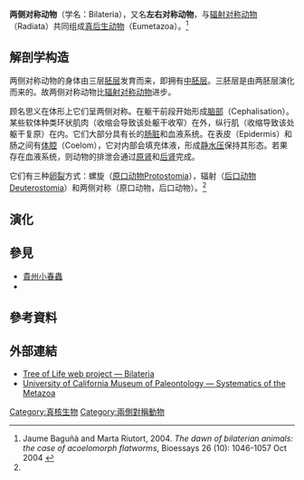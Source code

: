 {{Automatic taxobox 
| taxon =Bilateria
| fossil_range = {{fossil_range|600|0|refs=<ref>{{cite journal | last1 = Martin | first1 = M. W. | last2 = Grazhdankin | first2 = D. V | last3 = Bowring | first3 = S. A | last4 = Evans | first4 = D. A | last5 = Fedonkin | first5 = M. A | last6 = Kirschvink | first6 = J. L. | date = 5 May 2000 | title = Age of Neoproterozoic bilatarian [sic] body and trace fossils, White Sea, Russia: implications for metazoan evolution | journal = Science | volume = 288  | issue = 5467 | pages = 841–5 | doi=10.1126/science.288.5467.841 | pmid=10797002| bibcode = 2000Sci...288..841M }}</ref>}}[[埃迪卡拉纪|埃迪卡拉纪]]至现代
| image = Animal_diversity_October_2007.jpg
| image_width = 250px
| subdivision_ranks = [[演化支|演化支]]
| subdivision =
* [[前分節動物門|前分節動物門]] Proarticulata †
* [[异无腔动物|异无腔动物]] Xenacoelomorpha
** [[异涡动物门|异涡动物]] Xenoturbellida
** [[无腔动物门|无腔动物]] Acoelomorpha
* [[肾管动物|肾管动物]] Nephrozoa
** [[後口動物|後口動物]] Deuterostomia
** [[原口動物|原口動物]] Protostomia
}}
'''两侧对称动物'''（学名：Bilateria），又名'''左右对称动物'''，与[[辐射对称动物|辐射对称动物]]（Radiata）共同组成[[真后生动物|真后生动物]]（Eumetazoa）。<ref name="flatworms">Jaume Baguñà and Marta Riutort, 2004. ''The dawn of bilaterian animals: the case of acoelomorph flatworms'', Bioessays 26 (10): 1046-1057 Oct 2004
{{refend}}</ref>

== 解剖学构造 ==
两侧对称动物的身体由三层[[胚层|胚层]]发育而来，即拥有[[中胚层|中胚层]]。三胚层是由两胚层演化而来的。故两侧对称动物比[[辐射对称动物|辐射对称动物]]进步。

顾名思义在体形上它们呈两侧对称。在躯干前段开始形成[[脑部|脑部]]（Cephalisation）。某些软体种类环状肌肉（收缩会导致该处躯干收窄）在外，纵行肌（收缩导致该处躯干复原）在内。它们大部分具有长的[[肠脏|肠脏]]和血液系统。在表皮（Epidermis）和肠之间有[[体腔|体腔]]（Coelom），它对内部会填充体液，形成[[静水压|静水压]]保持其形态。若果存在血液系统，则动物的排泄会通过[[原肾|原肾]]和[[后肾|后肾]]完成。

它们有三种[[卵裂|卵裂]]方式：螺旋（[[原口动物|原口动物]]Protostomia），辐射（[[后口动物|后口动物]]Deuterostomia）和两侧对称（原口动物，后口动物）。<ref name="flatworms"/>

==演化==
{{Clade |style = font-size:80%; line-height:80%
|label1=[[聚胞动物|聚胞动物]] |sublabel1=950 mya
|1={{Clade
   |1=[[領鞭毛蟲|領鞭毛蟲]] [[File:Desmarella_moniliformis.jpg|60 px]]
   |label2=[[后生动物|后生动物]] |sublabel2=760 mya
   |2={{Clade
      |1=[[多孔动物门|多孔动物门]] [[File:Reef3859_-_Flickr_-_NOAA_Photo_Library.jpg|60 px]]
      |label2=[[真后生动物|真后生动物]]
      |2={{Clade
         |1=[[栉水母|栉水母]] [[File:Comb_jelly.jpg|60 px]]
         |label2=[[副同源异形基因动物|副同源异形基因动物]]
         |2={{Clade
            |1=[[扁盘动物门|扁盘动物门]] [[File:Trichoplax_adhaerens_photograph.png|60 px]]
            |label2=[[浮浪幼蟲樣動物|浮浪幼蟲樣動物]] |sublabel2=680 mya
            |2={{Clade 
               |1=[[刺胞動物門|刺胞動物門]] [[File:Cauliflour_Jellyfish,_Cephea_cephea_at_Marsa_Shouna,_Red_Sea,_Egypt_SCUBA.jpg|60 px]]
               |label2=两侧对称动物 
               |2={{Clade
                  |1=[[異無腔動物|異無腔動物]] [[File:Proporus_sp.png|60 px]]
                  |label2='''[[腎管動物|腎管動物]]''' |sublabel2=650 mya
                  |2={{clade
                     |label1=[[後口動物|後口動物]]
                     |1={{clade
                        <!--|sublabel1=525 mya --><!--Chordates-->
                        |1=[[脊索动物|脊索动物]]  [[File:Cyprinus_carpio3.jpg|60 px]]
                        |2=[[棘皮动物|棘皮动物]] [[File:Portugal_20140812-DSC01434_(21371237591).jpg|60 px]]
                        }}
                     |label2 =[[原口动物|原口动物]] |sublabel2=610 mya
                     |2={{Clade
                        |1=[[蛻皮動物|蛻皮動物]] [[File:Long_nosed_weevil_edit.jpg|60 px]]
                        |2=[[螺旋動物|螺旋動物]]  [[File:Grapevinesnail_01.jpg|60 px]]
                        }}
                     }}
                  }}
               }}
            }}
         }}
      }}
   }}
}}

== 參見 ==
* [[貴州小春蟲|貴州小春蟲]]
* {{le|金伯拉蟲|Kimberella}}

==參考資料==
{{Reflist}}

==外部連結==
* [http://tolweb.org/tree?group=Bilateria&contgroup=Animals Tree of Life web project — Bilateria]{{Wayback|url=http://tolweb.org/tree?group=Bilateria&contgroup=Animals |date=20201116111252 }}
* [http://www.ucmp.berkeley.edu/phyla/metazoasy.html University of California Museum of Paleontology — Systematics of the Metazoa]{{Wayback|url=http://www.ucmp.berkeley.edu/phyla/metazoasy.html |date=20160531070915 }}

{{動物界|A.}}
{{Include|真核生物}}
{{Taxonbar}}

[[Category:真核生物|Category:真核生物]]
[[Category:兩側對稱動物|Category:兩側對稱動物]]